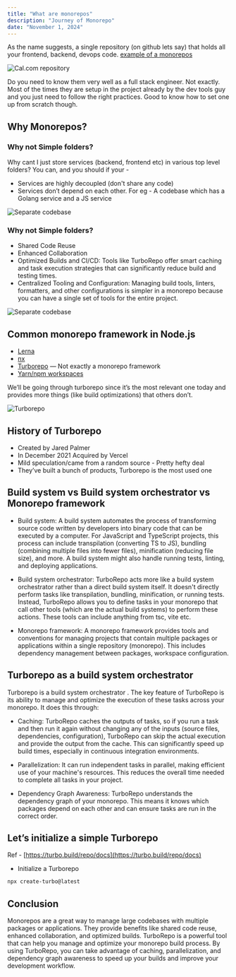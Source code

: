 ```yaml
---
title: "What are monorepos"
description: "Journey of Monorepo"
date: "November 1, 2024"
---
```

As the name suggests, a single repository (on github lets say) that holds all your frontend, backend, devops code. [example of a monorepos ](https://github.com/calcom/cal.com)

![Cal.com repository](https://succulent-stove-12a.notion.site/image/https%3A%2F%2Fprod-files-secure.s3.us-west-2.amazonaws.com%2F8bbce9c0-45a0-4162-9a90-243dce2dbe85%2F73f755cd-20e1-4a5d-8ae0-0970560ab864%2Fcal.png?table=block&id=14b7c3e9-c0a8-8047-81ea-ea0ae948a855&spaceId=8bbce9c0-45a0-4162-9a90-243dce2dbe85&width=1420&userId=&cache=v2)

Do you need to know them very well as a full stack engineer. Not exactly. Most of the times they are setup in the project already by the dev tools guy and you just need to follow the right practices.
Good to know how to set one up from scratch though.


## Why Monorepos?

### Why not Simple folders?

Why cant I just store services (backend, frontend etc) in various top level folders?
You can, and you should if your -
- Services are highly decoupled (don't share any code)
- Services don’t depend on each other.
For eg - A codebase which has a Golang service and a JS service

![Separate codebase](https://succulent-stove-12a.notion.site/image/https%3A%2F%2Fprod-files-secure.s3.us-west-2.amazonaws.com%2F8bbce9c0-45a0-4162-9a90-243dce2dbe85%2Fef606844-504b-4239-ba2f-ff0eb35d559a%2FScreenshot_2024-03-16_at_2.54.08_AM.png?table=block&id=14b7c3e9-c0a8-8058-9e5c-c2610a5e58b3&spaceId=8bbce9c0-45a0-4162-9a90-243dce2dbe85&width=1420&userId=&cache=v2)

### Why not Simple folders?

- Shared Code Reuse
- Enhanced Collaboration
- Optimized Builds and CI/CD: Tools like TurboRepo offer smart caching and task execution strategies that can significantly reduce build and testing times.
- Centralized Tooling and Configuration: Managing build tools, linters, formatters, and other configurations is simpler in a monorepo because you can have a single set of tools for the entire project. 

![Separate codebase](https://succulent-stove-12a.notion.site/image/https%3A%2F%2Fprod-files-secure.s3.us-west-2.amazonaws.com%2F8bbce9c0-45a0-4162-9a90-243dce2dbe85%2Fdabe4e60-4a1e-4226-a888-09777d814963%2FScreenshot_2024-03-16_at_2.55.59_AM.png?table=block&id=14b7c3e9-c0a8-80b6-afc6-fb7c291e61a2&spaceId=8bbce9c0-45a0-4162-9a90-243dce2dbe85&width=1420&userId=&cache=v2)


## Common monorepo framework in Node.js
- [Lerna](https://lerna.js.org/)
- [nx](https://github.com/nrwl/nx)
- [Turborepo](https://turbo.build/) — Not exactly a monorepo framework
- [Yarn/npm workspaces](https://classic.yarnpkg.com/lang/en/docs/workspaces/)
 
We’ll be going through turborepo since it’s the most relevant one today and provides more things (like build optimizations) that others don’t.

![Turborepo](https://succulent-stove-12a.notion.site/image/https%3A%2F%2Fprod-files-secure.s3.us-west-2.amazonaws.com%2F8bbce9c0-45a0-4162-9a90-243dce2dbe85%2F434c055a-7201-47b7-b415-222bcb4ae14e%2FScreenshot_2024-03-16_at_2.41.18_AM.png?table=block&id=14b7c3e9-c0a8-8027-85e2-c96881a57f2a&spaceId=8bbce9c0-45a0-4162-9a90-243dce2dbe85&width=1420&userId=&cache=v2)


## History of Turborepo
- Created by Jared Palmer
- In December 2021 Acquired by Vercel
- Mild speculation/came from a random source - Pretty hefty deal
- They’ve built a bunch of products, Turborepo is the most used one


## Build system vs Build system orchestrator vs Monorepo framework
- Build system:
A build system automates the process of transforming source code written by developers into binary code that can be executed by a computer. For JavaScript and TypeScript projects, this process can include transpilation (converting TS to JS), bundling (combining multiple files into fewer files), minification (reducing file size), and more. A build system might also handle running tests, linting, and deploying applications.

- Build system orchestrator:
TurboRepo acts more like a build system orchestrator rather than a direct build system itself. It doesn't directly perform tasks like transpilation, bundling, minification, or running tests. Instead, TurboRepo allows you to define tasks in your monorepo that call other tools (which are the actual build systems) to perform these actions. 
These tools can include anything from tsc, vite etc.

- Monorepo framework:
A monorepo framework provides tools and conventions for managing projects that contain multiple packages or applications within a single repository (monorepo). This includes dependency management between packages, workspace configuration.

## Turborepo as a build system orchestrator
Turborepo is a build system orchestrator . 
The key feature of TurboRepo is its ability to manage and optimize the execution of these tasks across your monorepo. It does this through:
- Caching: 
TurboRepo caches the outputs of tasks, so if you run a task and then run it again without changing any of the inputs (source files, dependencies, configuration), TurboRepo can skip the actual execution and provide the output from the cache. This can significantly speed up build times, especially in continuous integration environments.

- Parallelization: 
It can run independent tasks in parallel, making efficient use of your machine's resources. This reduces the overall time needed to complete all tasks in your project.

- Dependency Graph Awareness: 
TurboRepo understands the dependency graph of your monorepo. This means it knows which packages depend on each other and can ensure tasks are run in the correct order.


## Let’s initialize a simple Turborepo
Ref - [https://turbo.build/repo/docs](https://turbo.build/repo/docs)

- Initialize a Turborepo
```bash
npx create-turbo@latest
```

## Conclusion

Monorepos are a great way to manage large codebases with multiple packages or applications. They provide benefits like shared code reuse, enhanced collaboration, and optimized builds. TurboRepo is a powerful tool that can help you manage and optimize your monorepo build process. By using TurboRepo, you can take advantage of caching, parallelization, and dependency graph awareness to speed up your builds and improve your development workflow.

